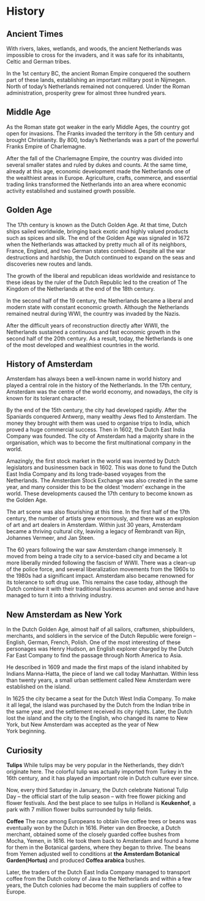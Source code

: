 
# History

## Ancient Times
With rivers, lakes, wetlands, and woods, the ancient Netherlands was impossible to cross for the invaders, and it was safe for its inhabitants, Celtic and German tribes. 

In the 1st century BC, the ancient Roman Empire conquered the southern part of these lands, establishing an important military post in Nijmegen. North of today’s Netherlands remained not conquered. Under the Roman administration, prosperity grew for almost three hundred years.

## Middle Age
As the Roman state got weaker in the early Middle Ages, the country got open for invasions. The Franks invaded the territory in the 5th century and brought Christianity. By 800, today’s Netherlands was a part of the powerful Franks Empire of Charlemagne.

After the fall of the Charlemagne Empire, the country was divided into several smaller states and ruled by dukes and counts. At the same time, already at this age, economic development made the Netherlands one of the wealthiest areas in Europe. Agriculture, crafts, commerce, and essential trading links transformed the Netherlands into an area where economic activity established and sustained growth possible.

## Golden Age
The 17th century is known as the Dutch Golden Age. At that time, Dutch ships sailed worldwide, bringing back exotic and highly valued products such as spices and silk. The end of the Golden Age was signaled in 1672 when the Netherlands was attacked by pretty much all of its neighbors, France, England, and two German states combined. Despite all the war destructions and hardship, the Dutch continued to expand on the seas and discoveries new routes and lands. 

The growth of the liberal and republican ideas worldwide and resistance to these ideas by the ruler of the Dutch Republic led to the creation of The Kingdom of the Netherlands at the end of the 18th century.  

In the second half of the 19 century, the Netherlands became a liberal and modern state with constant economic growth. Although the Netherlands remained neutral during WWI, the country was invaded by the Nazis. 

After the difficult years of reconstruction directly after WWII, the Netherlands sustained a continuous and fast economic growth in the second half of the 20th century. As a result, today, the Netherlands is one of the most developed and wealthiest countries in the world. 

## History of Amsterdam 
Amsterdam has always been a well-known name in world history and played a central role in the history of the Netherlands. In the 17th century, Amsterdam was the centre of the world economy, and nowadays, the city is known for its tolerant character.

By the end of the 15th century, the city had developed rapidly. After the Spaniards conquered Antwerp, many wealthy Jews fled to Amsterdam. The money they brought with them was used to organise trips to India, which proved a huge commercial success. Then in 1602, the Dutch East India Company was founded. The city of Amsterdam had a majority share in the organisation, which was to become the first multinational company in the world. 

Amazingly, the first stock market in the world was invented by Dutch legislators and businessmen back in 1602. This was done to fund the Dutch East India Company and its long trade-based voyages from the Netherlands. The Amsterdam Stock Exchange was also created in the same year, and many consider this to be the oldest ‘modern’ exchange in the world. These developments caused the 17th century to become known as the Golden Age.

The art scene was also flourishing at this time. In the first half of the 17th century, the number of artists grew enormously, and there was an explosion of art and art dealers in Amsterdam. Within just 30 years, Amsterdam became a thriving cultural city, leaving a legacy of Rembrandt van Rijn, Johannes Vermeer, and Jan Steen.

<Youtube id="us4QFxcbqCY" />  

The 60 years following the war saw Amsterdam change immensely. It moved from being a trade city to a service-based city and became a lot more liberally minded following the fascism of WWII. There was a clean-up of the police force, and several liberalization movements from the 1960s to the 1980s had a significant impact. Amsterdam also became renowned for its tolerance to soft drug use. This remains the case today, although the Dutch combine it with their traditional business acumen and sense and have managed to turn it into a thriving industry.

## New Amsterdam as New York
In the Dutch Golden Age, almost half of all sailors, craftsmen, shipbuilders, merchants, and soldiers in the service of the Dutch Republic were foreign – English, German, French, Polish. One of the most interesting of these personages was Henry Hudson, an English explorer charged by the Dutch Far East Company to find the passage through North America to Asia. 

He described in 1609 and made the first maps of the island inhabited by Indians Manna-Hatta, the piece of land we call today Manhattan. Within less than twenty years, a small urban settlement called New Amsterdam were established on the island. 

In 1625 the city became a seat for the Dutch West India Company. To make it all legal, the island was purchased by the Dutch from the Indian tribe in the same year, and the settlement received its city rights. Later, the Dutch lost the island and the city to the English, who changed its name to New York, but New Amsterdam was accepted as the year of New York beginning.

## Curiosity 
**Tulips**
While tulips may be very popular in the Netherlands, they didn’t originate here. The colorful tulip was actually imported from Turkey in the 16th century, and it has played an important role in Dutch culture ever since. 

Now, every third Saturday in January, the Dutch celebrate National Tulip Day – the official start of the tulip season – with free flower picking and flower festivals. And the best place to see tulips in Holland is **Keukenhof**, a park with 7 million flower bulbs surrounded by tulip fields.

**Coffee** 
The race among Europeans to obtain live coffee trees or beans was eventually won by the Dutch in 1616. Pieter van den Broecke, a Dutch merchant, obtained some of the closely guarded coffee bushes from Mocha, Yemen, in 1616. He took them back to Amsterdam and found a home for them in the Botanical gardens, where they began to thrive. The beans from Yemen adjusted well to conditions at **the Amsterdam Botanical Garden(Hortus)** and produced **Coffea arabica** bushes. 

Later, the traders of the Dutch East India Company managed to transport coffee from the Dutch colony of Java to the Netherlands and within a few years, the Dutch colonies had become the main suppliers of coffee to Europe.
